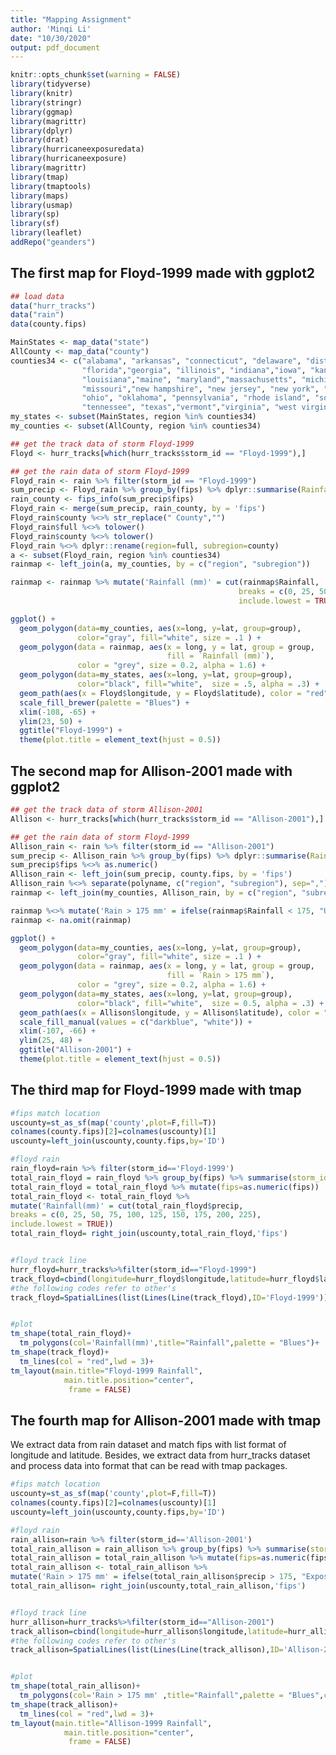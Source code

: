 ```yaml
---
title: "Mapping Assignment"
author: 'Minqi Li'
date: "10/30/2020"
output: pdf_document
---
```


```r
knitr::opts_chunk$set(warning = FALSE)
library(tidyverse)
library(knitr)    
library(stringr)
library(ggmap)
library(magrittr)
library(dplyr)
library(drat)
library(hurricaneexposuredata)
library(hurricaneexposure)
library(magrittr)
library(tmap)
library(tmaptools)
library(maps)
library(usmap)
library(sp)
library(sf)
library(leaflet)
addRepo("geanders")
```


## The first map for Floyd-1999 made with ggplot2

```r
## load data
data("hurr_tracks")
data("rain")
data(county.fips)

MainStates <- map_data("state")
AllCounty <- map_data("county")
counties34 <- c("alabama", "arkansas", "connecticut", "delaware", "district of columbia",
                "florida","georgia", "illinois", "indiana","iowa", "kansas", "kentucky", 
                "louisiana","maine", "maryland","massachusetts", "michigan", "mississippi",
                "missouri","new hampshire", "new jersey", "new york", "north carolina", 
                "ohio", "oklahoma", "pennsylvania", "rhode island", "south carolina",
                "tennessee", "texas","vermont","virginia", "west virginia", "wisconsin")
my_states <- subset(MainStates, region %in% counties34)
my_counties <- subset(AllCounty, region %in% counties34)

## get the track data of storm Floyd-1999
Floyd <- hurr_tracks[which(hurr_tracks$storm_id == "Floyd-1999"),]

## get the rain data of storm Floyd-1999
Floyd_rain <- rain %>% filter(storm_id == "Floyd-1999")
sum_precip <- Floyd_rain %>% group_by(fips) %>% dplyr::summarise(Rainfall = sum(precip))
rain_county <- fips_info(sum_precip$fips)
Floyd_rain <- merge(sum_precip, rain_county, by = 'fips')
Floyd_rain$county %<>% str_replace(" County","")
Floyd_rain$full %<>% tolower()
Floyd_rain$county %<>% tolower()
Floyd_rain %<>% dplyr::rename(region=full, subregion=county)
a <- subset(Floyd_rain, region %in% counties34)
rainmap <- left_join(a, my_counties, by = c("region", "subregion"))

rainmap <- rainmap %>% mutate('Rainfall (mm)' = cut(rainmap$Rainfall, 
                                                   breaks = c(0, 25, 50, 75, 100, 125, 150, 175, 200, 225), 
                                                   include.lowest = TRUE))

ggplot() + 
  geom_polygon(data=my_counties, aes(x=long, y=lat, group=group),
               color="gray", fill="white", size = .1 ) + 
  geom_polygon(data = rainmap, aes(x = long, y = lat, group = group, 
                                   fill = `Rainfall (mm)`), 
               color = "grey", size = 0.2, alpha = 1.6) + 
  geom_polygon(data=my_states, aes(x=long, y=lat, group=group),
               color="black", fill="white",  size = .5, alpha = .3) + 
  geom_path(aes(x = Floyd$longitude, y = Floyd$latitude), color = "red", size=0.4) + 
  scale_fill_brewer(palette = "Blues") + 
  xlim(-108, -65) + 
  ylim(23, 50) + 
  ggtitle("Floyd-1999") +
  theme(plot.title = element_text(hjust = 0.5))
```



## The second map for Allison-2001 made with ggplot2

```r
## get the track data of storm Allison-2001
Allison <- hurr_tracks[which(hurr_tracks$storm_id == "Allison-2001"),]

## get the rain data of storm Floyd-1999
Allison_rain <- rain %>% filter(storm_id == "Allison-2001")
sum_precip <- Allison_rain %>% group_by(fips) %>% dplyr::summarise(Rainfall = sum(precip))
sum_precip$fips %<>% as.numeric()
Allison_rain <- left_join(sum_precip, county.fips, by = 'fips')
Allison_rain %<>% separate(polyname, c("region", "subregion"), sep=",")
rainmap <- left_join(my_counties, Allison_rain, by = c("region", "subregion"))

rainmap %<>% mutate('Rain > 175 mm' = ifelse(rainmap$Rainfall < 175, "Unexposed", "Exposed"))
rainmap <- na.omit(rainmap)

ggplot() + 
  geom_polygon(data=my_counties, aes(x=long, y=lat, group=group),
               color="gray", fill="white", size = .1 ) + 
  geom_polygon(data = rainmap, aes(x = long, y = lat, group = group, 
                                   fill = `Rain > 175 mm`), 
               color = "grey", size = 0.2, alpha = 1.6) + 
  geom_polygon(data=my_states, aes(x=long, y=lat, group=group),
               color="black", fill="white",  size = 0.5, alpha = .3) + 
  geom_path(aes(x = Allison$longitude, y = Allison$latitude), color = "red", size=0.4) + 
  scale_fill_manual(values = c("darkblue", "white")) + 
  xlim(-107, -66) + 
  ylim(25, 48) + 
  ggtitle("Allison-2001") + 
  theme(plot.title = element_text(hjust = 0.5))
```



## The third map for Floyd-1999 made with tmap
```r
#fips match location
uscounty=st_as_sf(map('county',plot=F,fill=T))
colnames(county.fips)[2]=colnames(uscounty)[1]
uscounty=left_join(uscounty,county.fips,by='ID')

#floyd rain
rain_floyd=rain %>% filter(storm_id=='Floyd-1999')
total_rain_floyd = rain_floyd %>% group_by(fips) %>% summarise(storm_id=storm_id[1],precip=sum(precip)) 
total_rain_floyd = total_rain_floyd %>% mutate(fips=as.numeric(fips))
total_rain_floyd <- total_rain_floyd %>%
mutate('Rainfall(mm)' = cut(total_rain_floyd$precip,
breaks = c(0, 25, 50, 75, 100, 125, 150, 175, 200, 225),
include.lowest = TRUE))
total_rain_floyd= right_join(uscounty,total_rain_floyd,'fips')


#floyd track line
hurr_floyd=hurr_tracks%>%filter(storm_id=="Floyd-1999")
track_floyd=cbind(longitude=hurr_floyd$longitude,latitude=hurr_floyd$latitude)
#the following codes refer to other's 
track_floyd=SpatialLines(list(Lines(Line(track_floyd),ID='Floyd-1999')))


#plot
tm_shape(total_rain_floyd)+
  tm_polygons(col='Rainfall(mm)',title="Rainfall",palette = "Blues")+
tm_shape(track_floyd)+
  tm_lines(col = "red",lwd = 3)+
tm_layout(main.title="Floyd-1999 Rainfall",
            main.title.position="center",
             frame = FALSE) 
```




## The fourth map for Allison-2001 made with tmap

We extract data from rain dataset and match fips with list format of longitude and latitude. Besides, we extract data from hurr_tracks dataset and process data into format that can be read with tmap packages.

```r
#fips match location
uscounty=st_as_sf(map('county',plot=F,fill=T))
colnames(county.fips)[2]=colnames(uscounty)[1]
uscounty=left_join(uscounty,county.fips,by='ID')

#floyd rain
rain_allison=rain %>% filter(storm_id=='Allison-2001')
total_rain_allison = rain_allison %>% group_by(fips) %>% summarise(storm_id=storm_id[1],precip=sum(precip)) 
total_rain_allison = total_rain_allison %>% mutate(fips=as.numeric(fips))
total_rain_allison <- total_rain_allison %>%
mutate('Rain > 175 mm' = ifelse(total_rain_allison$precip > 175, "Exposed", "Unexposed"))
total_rain_allison= right_join(uscounty,total_rain_allison,'fips')


#floyd track line
hurr_allison=hurr_tracks%>%filter(storm_id=="Allison-2001")
track_allison=cbind(longitude=hurr_allison$longitude,latitude=hurr_allison$latitude)
#the following codes refer to other's 
track_allison=SpatialLines(list(Lines(Line(track_allison),ID='Allison-2001')))


#plot
tm_shape(total_rain_allison)+
  tm_polygons(col='Rain > 175 mm' ,title="Rainfall",palette = "Blues",contrast = c(0.8,0))+
tm_shape(track_allison)+
  tm_lines(col = "red",lwd = 3)+
tm_layout(main.title="Allison-1999 Rainfall",
            main.title.position="center",
             frame = FALSE) 
```







